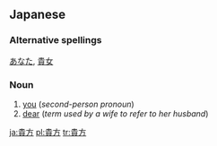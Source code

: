 ==Japanese==
{{ja-kanjitab|貴|方}}
===Alternative spellings===
[[あなた]], [[貴女]]
===Noun===
{{ja-noun|k|hira=あなた|rom=anata}}

# [[you]] (''second-person pronoun'')
# [[dear]] (''term used by a wife to refer to her husband'')

[[ja:貴方]]
[[pl:貴方]]
[[tr:貴方]]